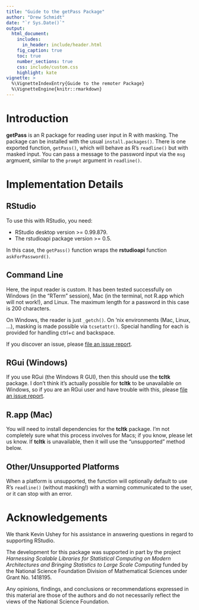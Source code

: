 ```yaml
---
title: "Guide to the getPass Package"
author: "Drew Schmidt"
date: "`r Sys.Date()`"
output:
  html_document:
    includes:
      in_header: include/header.html
    fig_caption: true
    toc: true
    number_sections: true
    css: include/custom.css
    highlight: kate
vignette: >
  %\VignetteIndexEntry{Guide to the remoter Package}
  %\VignetteEngine{knitr::rmarkdown}
---
```




# Introduction

**getPass** is an R package for reading user input in R with masking.  The package can be installed with the usual `install.packages()`.  There is one exported function, `getPass()`, which will behave as R's `readline()` but with masked input.  You can pass a message to the password input via the `msg` argmuent, similar to the `prompt` argument in `readline()`.





# Implementation Details

## RStudio
To use this with RStudio, you need:

* RStudio desktop version >= 0.99.879.
* The rstudioapi package version >= 0.5.

In this case, the `getPass()` function wraps the **rstudioapi** function `askForPassword()`.

## Command Line
Here, the input reader is custom.  It has been tested successfully on Windows (in the "RTerm" session), Mac (in the terminal, not R.app which will not work!), and Linux.  The maximum length for a password in this case is 200 characters.

On Windows, the reader is just `_getch()`.  On 'nix environments (Mac, Linux, ...), masking is made possible via `tcsetattr()`.  Special handling for each is provided for handling ctrl+c and backspace.

If you discover an issue, please [file an issue report](https://github.com/wrathematics/getPass/issues).

## RGui (Windows)
If you use RGui (the Windows R GUI), then this should use the **tcltk** package.  I don't think it's actually possible for **tcltk** to be unavailable on Windows, so if you are an RGui user and have trouble with this, please [file an issue report](https://github.com/wrathematics/getPass/issues).

## R.app (Mac)
You will need to install dependencies for the **tcltk** package.  I'm not completely sure what this process involves for Macs; if you know, please let us know.  If **tcltk** is unavailable, then it will use the "unsupported" method below.

## Other/Unsupported Platforms
When a platform is unsupported, the function will optionally default to use R's `readline()` (without masking!) with a warning communicated to the user, or it can stop with an error.





# Acknowledgements

We thank Kevin Ushey for his assistance in answering questions in regard to supporting RStudio.

The development for this package was supported in part by the project *Harnessing Scalable Libraries for Statistical Computing on Modern Architectures and Bringing Statistics to Large Scale Computing* funded by the National Science Foundation Division of Mathematical Sciences under Grant No. 1418195.

Any opinions, findings, and conclusions or recommendations expressed in this material are those of the authors and do not necessarily reflect the views of the National Science Foundation.





<script language="JavaScript" src="include/headers.js"></script>

